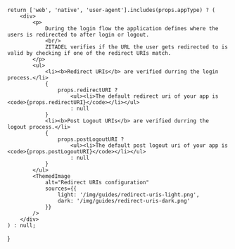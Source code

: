 
    return ['web', 'native', 'user-agent'].includes(props.appType) ? (
        <div>
            <p>
                During the login flow the application defines where the users is redirected to after login or logout.
                <br/>
                ZITADEL verifies if the URL the user gets redirected to is valid by checking if one of the redirect URIs match.
            </p>
            <ul>
                <li><b>Redirect URIs</b> are verified durring the login process.</li>
                {
                    props.redirectURI ?
                        <ul><li>The default redirect uri of your app is <code>{props.redirectURI}</code></li></ul>
                        : null
                }
                <li><b>Post Logout URIs</b> are verified durring the logout process.</li>
                {
                    props.postLogoutURI ?
                        <ul><li>The default post logout uri of your app is <code>{props.postLogoutURI}</code></li></ul>
                        : null
                }
            </ul>
            <ThemedImage
                alt="Redirect URIs configuration"
                sources={{
                    light: '/img/guides/redirect-uris-light.png',
                    dark: '/img/guides/redirect-uris-dark.png'
                }}
            />
        </div>
    ) : null;
}
